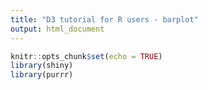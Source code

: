 ```yaml
---
title: "D3 tutorial for R users - barplot"
output: html_document
---
```


```r
knitr::opts_chunk$set(echo = TRUE)
library(shiny)
library(purrr)
```

<script src="www/d3.min.js" />

```js
const initSvg = (id) => {
  const mySvg = d3
    .select(id)
    .append("svg")
    .attr("width", 500)
    .attr("height", 200);
  return mySvg;
}
const addDummyRect = (svg, scaleX = (x) => x, height = 200) => {
  svg.selectAll(".my-bar-class")
    .data(dummyData)
    .join("rect")
    .attr("x", 0)
    .attr("height", height / 3 * 0.8)
      .attr("y", (_, i) => height / 3 * i)
      .attr("width", (row) => scaleX(row.value));
}
```

> **"I can't learn D3 because I don't know JavaScript."** - `FALSE`

Some knowledge of JavaScript is needed, but really very basic. Learning new language is just remembering some conventions and code syntax. Most important is understanding what code is doing. Remebering the syntax will come with time.

# svg

To make chart `<svg>` element is needed. By default it has size of 300*x*150 but we can set it with `width` and `height` attributes.

With D3.js we can select our chart parent element and append `svg` to it.

```js
const mySvg = d3
  .select("#plot-parent")
  .append("svg")
  .attr("width", 500)
  .attr("height", 200);
```

(`select`method accepts any css selector)

We can achieve the same result with HTML:

```HTML
<div id="plot-parent">
  <svg width="500" height="200"></svg>
</div>
```

And even with Shiny:

```r
div(
  id = "plot-parent",
  tags$svg(width = 500, height = 200)
)
```

In two last options in D3 we would olny need to store created `<svg>` in variable:

```js
const mySvg = d3.select("svg");
```

# Bars

Now we need to add some margin, scales, axes... Ok let's put some bars first to not get bored at the beginning.

We will use following dummy data:

```r
dummy_data <- data.frame(
  category = c("A", "B", "C"),
  value = c(300, 100, 50)
)
knitr::kable(dummy_data)
```

We can add bars with the following code:

```js
mySvg.selectAll(".my-bar-class")
  .data(dummyData)
  .join("rect")
    .attr("x", 0)
    .attr("height", 200 / 3 * 0.8)
    .attr("y", (_, i) => 200 / 3 * i)
    .attr("width", (row) => row.value);
```

<div id="plot-parent"></div>

```js
let dummyData = [
  { category: "A", value: 300 },
  { category: "B", value: 100 },
  { category: "C", value: 50 }
];

let mySvg = initSvg("#plot-parent");
addDummyRect(mySvg);
```

*"Ok... we have 3 ugly rectangles and some spaghetti code that is not easy at all."*
Yee, looks a bit strange, but let's try to understand what this code do. To make it simpler I will do the same using R:

```r
tags$svg(
  width = 500, height = 200,
  map(1:nrow(dummy_data), function(i) {
    tags$rect(
      x = 0,
      height = 200 / 3 * 0.8,
      y = 200 / 3 * (i - 1),
      width = dummy_data[i, ]$value
    )
  })
)
```

The main thing this code does is iterating through data and map it to `<rect>` elements. Let's also discuss D3 code in details:

```js
mySvg.selectAll(".my-bar-class")
```

* since there are no elements with class ".my-bar-class" in our svg, D3 creates placeholders (for data and elements)

```js
  .data(dummyData)
```

* join `dummyData` to placeholders

```js
  .join("rect")
```

* append 3 `<rect>` elements (1 for each data row)

```js
    .attr("x", 0)
```

* our bars starts on x = 0

```js
    .attr("height", 200 / 3 * 0.8)
```

* height is calculated by dividing plot height by number of bars and multiply by 0.8 to give some padding

```js
    .attr("y", (row, i) => 200 / 3 * i)
```

* in `attr` method we can iterate over data (that we joined earlier with `data` method) using function - first argument is data row, second is row number

  I use *arrow function* for brevity but we can use regular function as well - `function(row, i) { ... }`

```js
    .attr("width", (row) => row.value);
```

* set `<rect>` width to "value" column

# Scale

Now let's try with smaller values:

```r
dummy_data <- data.frame(
  category = c("A", "B", "C"),
  value = c(30, 10, 5)
)
knitr::kable(dummy_data)
```

<div id="plot-parent-bigger"></div>

```js
dummyData = [
  { category: "A", value: 30 },
  { category: "B", value: 10 },
  { category: "C", value: 5 }
];

mySvg = initSvg("#plot-parent-bigger");
addDummyRect(mySvg);
```

Ok. Now we realy need scale. `d3.scaleLinear` takes two arguments - domain and range:

* domain - minimum and maximum value in our data
* range - minimum and maximum value that we want map to (width of our svg in this case)

```js
const svgWidth = 500;
const valueMax = d3.max(dummyData, (row) => row.value);

const scaleX = d3.scaleLinear(
  [0, valueMax],
  [0, svgWidth]
);
```

*"Ok, but what's that???"*

```js
d3.max(dummyData, (row) => row.value);
```

*"Why can't you just do something like:"*

```js
d3.max(dummyData.row);
```

In JS "data.frame" is an array of objects:

```js
[
  { category: "A", value: 30 },
  { category: "B", value: 10 },
  { category: "C", value: 5 }
];
```

We can compare it to a list of named lists in R:

```r
list(
  list(category = "A", value = 30),
  list(category = "B", value = 10),
  list(category = "C", value = 5)
)
```

So, to select some "column" in JS we need to map through array objects and pull given value from each:

```js
dummyData((row) => row.value);
```

`d3.max` function takes accessor function as second parameter.

Back to our scale. `d3.scaleLinear` returns a function that maps our data values (domain) to pixels on svg (range).

Equivalent function in R would look like this:

```r
scale_linear <- function(domain, range) {
  function(x) {
    (x - min(domain)) / (max(domain) - min(domain)) * (max(range) - min(range)) + min(range)
  }
}
```

If we plot our new data using scale the biggest bar will fill the whole `<svg>`:

```js
  .attr("width", (row) => scaleX(row.value));
```

<div id="plot-parent-bigger-scaled"></div>

```js
let svgWidth = 500;
let valueMax = d3.max(dummyData, (row) => row.value);

let scaleX = d3.scaleLinear(
  [0, valueMax],
  [0, svgWidth]
);

mySvg = initSvg("#plot-parent-bigger-scaled");
addDummyRect(mySvg, scaleX);
```

# Axis

To see if we realy have correct values we must add axis. This time D3 offers very convinient function:

```js
const axisX = d3.axisBottom(scaleX);
mySvg.append("g").call(axisX);
```

`<g>` tag is similar to `<div>` with one difference - it can't have any visual style. It's used only to group other elements.
`call` method is used to call `axisX` as function - `axisX()` and append result to `<g>` tag.

<div id="plot-axis"></div>

```js
mySvg = initSvg("#plot-axis");
addDummyRect(mySvg, scaleX);
let axisX = d3.axisBottom(scaleX);
mySvg.append("g").call(axisX);
```

```css
#plot-axis text {
  fill:white
}
#plot-axis line {
  stroke:white
}
```

*"Didn't I said axis**Bottom**??? Why it's on top?"*

Axis bottom means that labels and ticks are on the bottom of the axis. D3 is not aweare what's your chart height, so it put's it at (0, 0) coordinates. It's our duty to put it in right place. We can do it using `transform` attribute:

```js
const svgHeight = 200;

mySvg.append("g")
  .attr("transform", `translate(0, ${svgHeight})`)
  .call(axisX)
```

Here - `` `translate(0, ${svgHeight})` `` - I used string interpolation, similar to R `glue`. In JS this functionality is built in. You have to use backticks - `` ` ``, and inside `${}` you can put variable or code that will evaluate.

<div id="plot-axis-transform"></div>

```js
const svgHeight = 200;
mySvg = initSvg("#plot-axis-transform");
addDummyRect(mySvg, scaleX);
mySvg.append("g")
  .attr("transform", `translate(0, ${svgHeight})`)
  .call(axisX)
```

## Margin

Our axis is this thin line at the bottom. We can't see ticks and labels because they are outside of our svg. To make them visible we need to add margins to out chart. To do this we can use `<g>` tag and `transform` attribute.

```js
const svgWidth = 500;
const svgHeight = 200;
const margin = {
  top: 10,
  right: 10,
  bottom: 30,
  left:30
};
const plotWidth = svgWidth - margin.left - margin.right;
const plotHeight = svgHeight - margin.top - margin.bottom;

const mySvg = d3
  .select("#plot-parent")
  .append("svg")
  .attr("width", svgWidth)
  .attr("height", svgHeight)

const plot = mySvg
  .append("g")
  .attr("transform", `translate(${margin.left}, ${margin.top})`);
```

To better visualize what we achieved I've added black border to `<svg>` element and rectangle with blue border that represents `plot` element dimensions and position. Now all elements appended to `plot` will have origin in the point marked with blue dot.

<svg width="500" height="200">
  <rect width="500" height="200" style="fill: white; stroke: black"></rect>
  <g transform="translate(30, 10)">
    <rect width="460" height="160" style="fill: white; stroke: steelblue"></rect>
    <circle r="4" fill="steelblue" />
    <text x="5" y="15">(0, 0)</text>
  </g>
</svg>

With respect to the blue point x-axis has to be `transform`ed in y-dimension with a value of `plotHeight`.

We also have to append `<rect>` elements to `plot`.

```js
plot.append("g")
  .attr("transform", `translate(0, ${plotHeight})`)
  .call(axisX)

plot.selectAll(".my-bar-class")
  .data(dummyData)
  .join("rect")
    .attr("x", 0)
    .attr("height", plotHeight / 3 * 0.8)
    .attr("y", (_, i) => plotHeight / 3 * i)
    .attr("width", (row) => scaleX(row.value));
```

<div id="plot-axis-margin"></div>

```js
const margin = {
  top: 10,
  right: 10,
  bottom: 30,
  left:30
};
const plotWidth = svgWidth - margin.left - margin.right;
const plotHeight = svgHeight - margin.top - margin.bottom;

mySvg = d3
  .select("#plot-axis-margin")
  .append("svg")
  .attr("width", svgWidth)
  .attr("height", svgHeight)

let plot = mySvg
  .append("g")
  .attr("transform", `translate(${margin.left}, ${margin.top})`);

scaleX.range([0, plotWidth]);

addDummyRect(plot, scaleX, plotHeight);
plot.append("g")
  .attr("transform", `translate(0, ${plotHeight})`)
  .call(axisX)
```
Axis ticks and labels are now visible. We can also see that bars width is scaled properly.

The last piece we're missing is y-axis. Let's add it now. For categorical variables most often `d3.scaleBand` is used. As a domain it accepts array of unique values.

```js
const domainY = [...new Set(dummyData.map((row) => row.category))];
const scaleY = d3
  .scaleBand(domainY, [0, plotHeight])
  .padding(0.2)
const axisY = d3.axisLeft(scaleY);
plot.append("g").call(axisY);

plot.selectAll(".my-bar-class")
  .data(dummyData)
  .join("rect")
    .attr("x", 0)
    .attr("height", scaleY.bandwidth())
    .attr("y", (row) => scaleY(row.category))
    .attr("width", (row) => scaleX(row.value));
```

* `[...new Set(dummyArray)]` is equivalent to `unique(dummy_vector)`
* with `padding` method we can get space around bars (value returned by `scaleY.bandwidth()` depends on value passed to `padding`)
* y-axis should start at point (0, 0) of our `plot` so `transform` is not needed here
* we can use `scaleY` to get `y` position of bars

<div id="plot-complete"></div>

```js
mySvg = d3
  .select("#plot-complete")
  .append("svg")
  .attr("width", svgWidth)
  .attr("height", svgHeight)

plot = mySvg
  .append("g")
  .attr("transform", `translate(${margin.left}, ${margin.top})`);

plot.append("g")
  .attr("transform", `translate(0, ${plotHeight})`)
  .call(axisX)

const domainY = [...new Set(dummyData.map((row) => row.category))];
const scaleY = d3.scaleBand(domainY, [0, plotHeight]).padding(0.2);
const axisY = d3.axisLeft(scaleY);
plot.append("g").call(axisY);

plot.selectAll(".my-bar-class")
  .data(dummyData)
  .join("rect")
    .attr("x", 0)
    .attr("height", scaleY.bandwidth())
    .attr("y", (row) => scaleY(row.category))
    .attr("width", (row) => scaleX(row.value));
```
# Pimp my chart

Default D3 chars doesn't look good. It's possible to change styles with D3 but personally I prefer to use CSS.

## Axis

D3 axis consists of 3 elements:

* <span style="color: #50CB93">domain line</span>
* <span style="color: #ED8E7C">ticks</span>
* <span style="color: #A03C78">labels</span>

We can change them with following CSS selectors:

```css
.domain {
  stroke: #50CB93;
}
.tick > line {
  stroke: #ED8E7C;
}
.tick > text {
  color: #A03C78;
}
```

<svg id="axis-style" width="700" height="40"></svg>

```js
d3.select("#axis-style").append("g").attr("transform", "translate(15, 10) scale(1.3)").call(axisX);
```

```css
#axis-style .domain {
  stroke: #50CB93;
}
#axis-style .tick > line {
  stroke: #ED8E7C;
}
#axis-style .tick > text {
  fill: #A03C78;
}
```

## Grid lines

To get grid lines with minimal effort I often use the trick to set axis ticks size to negative plot width/height.

In our plot vertical lines would not be very usefull. To differentiate them from horizontal I will add classes to `<g>` tags.

```js
const axisX = d3.axisBottom(scaleX).tickSize(-plotHeight);
const axisY = d3.axisLeft(scaleY).tick(-plotWidth);

plot.append("g")
  .attr("class", "axis-x")
  .attr("transform", `translate(0, ${plotHeight})`)
  .call(axisX);
plot.append("g")
  .attr("class", "axis-y")
  .call(axisY);
```

<div id="plot-grid"></div>

```js
mySvg = d3
  .select("#plot-grid")
  .append("svg")
  .attr("width", svgWidth)
  .attr("height", svgHeight)

plot = mySvg
  .append("g")
  .attr("transform", `translate(${margin.left}, ${margin.top})`);

plot.append("g")
  .attr("class", "axis-x")
  .attr("transform", `translate(0, ${plotHeight})`)
  .call(axisX.tickSize(-plotHeight));

plot.append("g")
  .attr("class", "axis-y")
  .call(axisY.tickSize(-plotWidth))

plot.selectAll(".my-bar-class")
  .data(dummyData)
  .join("rect")
    .attr("x", 0)
    .attr("height", scaleY.bandwidth())
    .attr("y", (row) => scaleY(row.category))
    .attr("width", (row) => scaleX(row.value));
```

## CSS example

* remove both domain lines and y-axis ticks

```css
.domain, .axis-y > .tick > line {
  stroke: transparent;
}
```

* make x-axis grid lines lighter

```css
.axis-x > .tick > line {
  opacity: 0.2;
}
```

* change axes labels font and size

```css
.tick > text {
  font-family: Verdana;
  font-size: 14px;
}
```

* move y-axis labels a bit further from the bars

```css
.axis-y > .tick > text {
  transform: translateX(-10px);
}
```

* change the color of bars and setting some opacity

```css
rect {
  fill: #125D98;
  opacity: 0.6;
}
```

<div id="plot-style"></div>

```js
$("#plot-style").append($("#plot-grid > svg").clone());
```

```css
#plot-style .domain, #plot-style .axis-y > .tick > line {
  stroke: transparent;
}
#plot-style .axis-x > .tick > line {
  opacity: 0.2;
}
#plot-style .tick > text {
  font-family: Verdana;
  font-size: 14px;
}
#plot-style .axis-y > .tick > text {
  transform: translateX(-10px);
}
#plot-style rect {
  fill: #125D98;
  opacity: 0.6;
}
```


